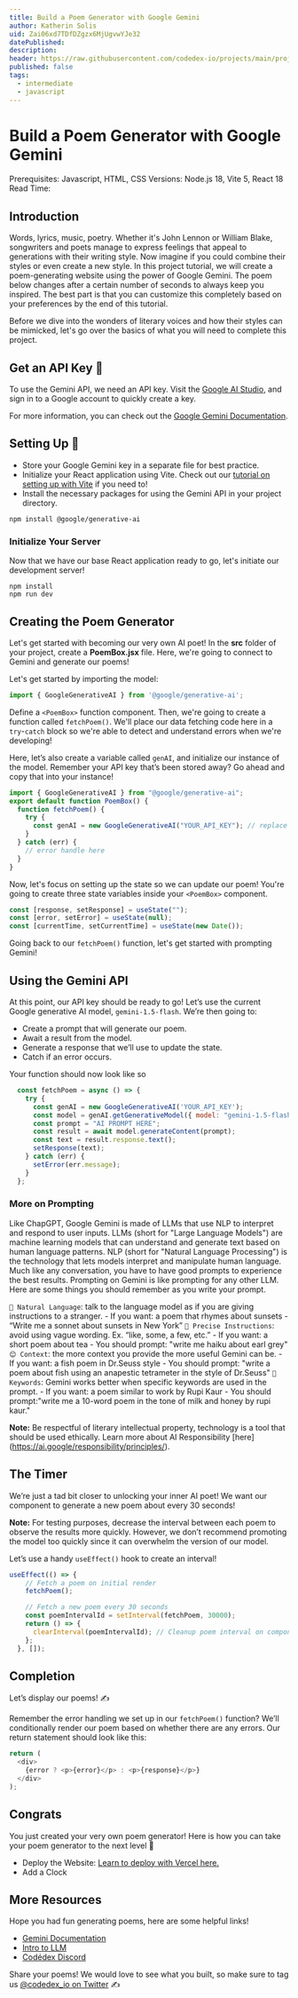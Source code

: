 ```yaml
---
title: Build a Poem Generator with Google Gemini 
author: Katherin Solis
uid: Zai06xd7TDfDZgzx6MjUgvwYJe32
datePublished: 
description:
header: https://raw.githubusercontent.com/codedex-io/projects/main/projects/
published: false
tags:
  - intermediate
  - javascript
---
```


# Build a Poem Generator with Google Gemini

Prerequisites: Javascript, HTML, CSS
Versions: Node.js 18, Vite 5, React 18 
Read Time: 

## Introduction

Words, lyrics, music, poetry. Whether it's John Lennon or William Blake, songwriters and poets manage to express feelings that appeal to generations with their writing style. Now imagine if you could combine their styles or even create a new style. In this project tutorial, we will create a poem-generating website using the power of Google Gemini. The poem below changes after a certain number of seconds to always keep you inspired. The best part is that you can customize this completely based on your preferences by the end of this tutorial.

Before we dive into the wonders of literary voices and how their styles can be mimicked, let's go over the basics of what you will need to complete this project.

## Get an API Key 🔑

To use the Gemini API, we need an API key. Visit the [Google AI Studio](https://aistudio.google.com/app/apikey), and sign in to a Google account to quickly create a key.

For more information, you can check out the [Google Gemini Documentation](https://ai.google.dev/gemini-api/docs/get-started/tutorial?lang=node). 

## Setting Up 🔨

- Store your Google Gemini key in a separate file for best practice.
- Initialize your React application using Vite. Check out our [tutorial on setting up with Vite](https://www.codedex.io/projects/create-a-react-app-with-vite) if you need to!
- Install the necessary packages for using the Gemini API in your project directory.

```terminal
npm install @google/generative-ai
```

### Initialize Your Server

Now that we have our base React application ready to go, let's initiate our development server!

```terminal
npm install
npm run dev
```

## Creating the Poem Generator 

Let's get started with becoming our very own AI poet! In the **src** folder of your project, create a **PoemBox.jsx** file. Here, we're going to connect to Gemini and generate our poems!

Let's get started by importing the model:
 
```js
import { GoogleGenerativeAI } from '@google/generative-ai';
```

Define a `<PoemBox>` function component. Then, we're going to create a function called `fetchPoem()`. We'll place our data fetching code here in a `try`-`catch` block so we're able to detect and understand errors when we're developing!

Here, let’s also create a variable called `genAI`, and initialize our instance of the model. Remember your API key that’s been stored away? Go ahead and copy that into your instance! 
```js
import { GoogleGenerativeAI } from "@google/generative-ai";
export default function PoemBox() {
  function fetchPoem() {
    try {
      const genAI = new GoogleGenerativeAI("YOUR_API_KEY"); // replace with your key
    } 
  } catch (err) {
    // error handle here
  }
}
```

Now, let's focus on setting up the state so we can update our poem! You're going to create three state variables inside your `<PoemBox>` component.

```js
const [response, setResponse] = useState("");
const [error, setError] = useState(null);
const [currentTime, setCurrentTime] = useState(new Date());
```

Going back to our `fetchPoem()` function, let's get started with prompting Gemini! 

## Using the Gemini API

At this point, our API key should be ready to go! Let’s use the current Google generative AI model, `gemini-1.5-flash`. We’re then going to:

- Create a prompt that will generate our poem.
- Await a result from the model.
- Generate a response that we’ll use to update the state.
- Catch if an error occurs.

Your function should now look like so
```js
  const fetchPoem = async () => {
    try {
      const genAI = new GoogleGenerativeAI('YOUR_API_KEY');
      const model = genAI.getGenerativeModel({ model: "gemini-1.5-flash" });
      const prompt = "AI PROMPT HERE";
      const result = await model.generateContent(prompt);
      const text = result.response.text();
      setResponse(text);
    } catch (err) {
      setError(err.message);
    }
  };
```

### More on Prompting

Like ChapGPT, Google Gemini is made of LLMs that use NLP to interpret and respond to user inputs. LLMs (short for "Large Language Models") are machine learning models that can understand and generate text based on human language patterns. NLP (short for "Natural Language Processing") is the technology that lets models interpret and manipulate human language. Much like any conversation, you have to have good prompts to experience the best results.
Prompting on Gemini is like prompting for any other LLM. Here are some things you should remember as you write your prompt.

`💬 Natural Language`: talk to the language model as if you are giving instructions to a stranger.
    - If you want: a poem that rhymes about sunsets
    - “Write me a sonnet about sunsets in New York”
`🎯 Precise Instructions`: avoid using vague wording. Ex. “like, some, a few, etc.”
    - If you want: a short poem about tea
    - You should prompt: "write me haiku about earl grey"
`😊 Context`: the more context you provide the more useful Gemini can be.
    - If you want: a fish poem in Dr.Seuss style
    - You should prompt: "write a poem about fish using an anapestic tetrameter in the style of Dr.Seuss"
 `🔑 Keywords`: Gemini works better when specific keywords are used in the prompt.
    - If you want: a poem similar to work by Rupi Kaur
    - You should prompt:"write me a 10-word poem in the tone of milk and honey by rupi kaur."


**Note:** Be respectful of literary intellectual property, technology is a tool that should be used ethically. Learn more about AI Responsibility [here] (https://ai.google/responsibility/principles/).

## The Timer

We’re just a tad bit closer to unlocking your inner AI poet! We want our component to generate a new poem about every 30 seconds! 

**Note:** For testing purposes, decrease the interval between each poem to observe the results more quickly. However, we don’t recommend promoting the model too quickly since it can overwhelm the version of our model. 

Let’s use a handy `useEffect()` hook to create an interval! 

```js
useEffect(() => {
    // Fetch a poem on initial render
    fetchPoem();     

    // Fetch a new poem every 30 seconds
    const poemIntervalId = setInterval(fetchPoem, 30000);
    return () => {
      clearInterval(poemIntervalId); // Cleanup poem interval on component unmount
    };
  }, []);
```

## Completion

Let’s display our poems! ✍️

Remember the error handling we set up in our `fetchPoem()` function? We’ll conditionally render our poem based on whether there are any errors. Our return statement should look like this:

```js
return (
  <div>
    {error ? <p>{error}</p> : <p>{response}</p>}
  </div>
);
```

## Congrats

You just created your very own poem generator! Here is how you can take your poem generator to the next level 🚀
- Deploy the Website: [Learn to deploy with Vercel here.](https://www.codedex.io/projects/deploy-a-website-with-vercel)
- Add a Clock

## More Resources
Hope you had fun generating poems, here are some helpful links!

- [Gemini Documentation](https://ai.google.dev/gemini-api/docs)
- [Intro to LLM](https://developers.google.com/machine-learning/resources/intro-llms)
- [Codédex Discord](https://discord.com/invite/HCShtBqbfV)

Share your poems! We would love to see what you built, so make sure to tag us [@codedex_io on Twitter](https://twitter.com/codedex_io) ✍️

